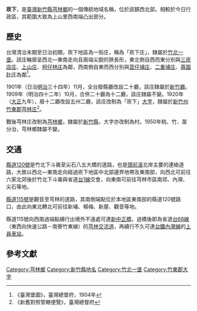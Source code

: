 {{noteTA　
|1 = zh-cn:庄; zh-hk:庄; zh-tw:庄;
}}
'''崁下'''，是[[臺灣|臺灣]][[新竹縣|新竹縣]][[芎林鄉|芎林鄉]]的一個傳統地域名稱，位於該鎮西北部。相較於今日行政區，其範圍大致為上山里西南端凸出部分。

==歷史==
台灣清治末期至日治初期，崁下地區為一街庄，稱為「崁下庄」，隸屬於[[竹北一堡|竹北一堡]]。該庄輪廓呈西北—東南走向且兩端尖銳的狹長形，東北側自西而東分別與[[三崁店庄|三崁店庄]]、[[上山_(臺灣)|上山庄]]、[[柯仔林庄|柯仔林庄]]為鄰，西南側自東而西分別與[[荳仔埔庄|荳仔埔庄]]、[[二重埔_(新竹縣)|二重埔庄]]、[[蔴園肚庄|蔴園肚庄]]為鄰<ref>《臺灣堡圖》，臺灣總督府，1904年</ref>。

1901年（日治[[明治|明治]]三十四年）11月，全台廢縣廳改設二十廳，該庄隸屬於[[新竹廳|新竹廳]]。1909年（明治四十二年）10月，合併二十廳為十二廳，該庄隸屬不變。1920年（[[大正|大正]]九年），廢十二廳改設五州二廳，該庄改制為「崁下」[[大字|大字]]，隸屬於[[新竹州|新竹州]][[竹東郡|竹東郡]][[芎林庄|芎林庄]]<ref>《新舊對照管轄便覽》，臺灣總督府</ref>。

戰後芎林庄改制為[[芎林鄉|芎林鄉]]，隸屬於[[新竹縣|新竹縣]]，大字亦改制為村。1950年桃、竹、苗分治，芎林鄉隸屬不變。

==交通==
[[縣道120號|縣道120號]]是竹北下斗崙至尖石八五大橋的道路，也是[[頭前溪|頭前溪]]北岸主要的連絡道路，大致以西北—東南走向經過崁下地區中北部邊界地帶及東南部，向西北可前往六家北郊後於竹北下斗崙與省道[[台1線|台1線]]交會，向東南可前往芎林市區南郊、內灣、尖石等地。

[[縣道115號|縣道115號]]是觀音至芎林的道路，其南側端點位於本地區東南部的縣道120號路口，由此向東北轉北可前往新埔、楊梅、新屋、觀音等地。

縣道115號向西南過端點續行出境外不遠處可達[[新中正橋|新中正橋]]，過橋後即為省道[[台68線|台68線]]（東西向快速公路－南寮竹東線）的[[芎林交流道|芎林交流道]]，再續行不久可達[[台鐵|台鐵]][[內灣線|內灣線]]的[[上員車站|上員車站]]。

==參考文獻==
{{reflist}}

{{竹東郡}}

[[Category:芎林鄉|Category:芎林鄉]]
[[Category:新竹縣地名|Category:新竹縣地名]]
[[Category:竹北一堡|Category:竹北一堡]]
[[Category:竹東郡大字|Category:竹東郡大字]]